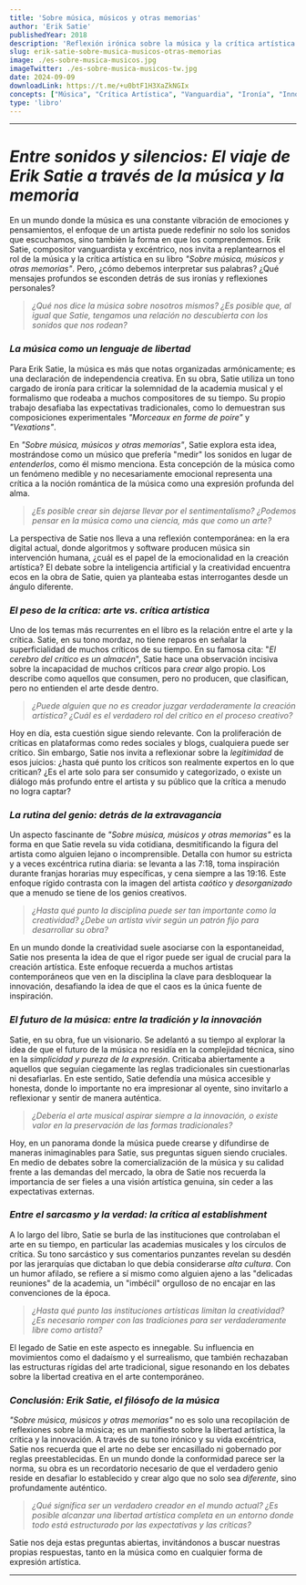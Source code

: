 ```yaml
---
title: 'Sobre música, músicos y otras memorias'
author: 'Erik Satie'
publishedYear: 2018
description: 'Reflexión irónica sobre la música y la crítica artística. Satie expone su visión vanguardista, desafía las convenciones académicas y muestra una aguda crítica a las instituciones culturales de su tiempo.'
slug: erik-satie-sobre-musica-musicos-otras-memorias
image: ./es-sobre-musica-musicos.jpg
imageTwitter: ./es-sobre-musica-musicos-tw.jpg
date: 2024-09-09
downloadLink: https://t.me/+u0btF1H3XaZkNGIx
concepts: ["Música", "Crítica Artística", "Vanguardia", "Ironía", "Innovación Creativa", "Erik Satie"]
type: 'libro'
---
```


---

# _Entre sonidos y silencios: El viaje de Erik Satie a través de la música y la memoria_

En un mundo donde la música es una constante vibración de emociones y pensamientos, el enfoque de un artista puede redefinir no solo los sonidos que escuchamos, sino también la forma en que los comprendemos. Erik Satie, compositor vanguardista y excéntrico, nos invita a replantearnos el rol de la música y la crítica artística en su libro *"Sobre música, músicos y otras memorias"*. Pero, ¿cómo debemos interpretar sus palabras? ¿Qué mensajes profundos se esconden detrás de sus ironías y reflexiones personales?

> _¿Qué nos dice la música sobre nosotros mismos? ¿Es posible que, al igual que Satie, tengamos una relación no descubierta con los sonidos que nos rodean?_

### _La música como un lenguaje de libertad_

Para Erik Satie, la música es más que notas organizadas armónicamente; es una declaración de independencia creativa. En su obra, Satie utiliza un tono cargado de ironía para criticar la solemnidad de la academia musical y el formalismo que rodeaba a muchos compositores de su tiempo. Su propio trabajo desafiaba las expectativas tradicionales, como lo demuestran sus composiciones experimentales _"Morceaux en forme de poire"_ y _"Vexations"_.

En *"Sobre música, músicos y otras memorias"*, Satie explora esta idea, mostrándose como un músico que prefería "medir" los sonidos en lugar de _entenderlos_, como él mismo menciona. Esta concepción de la música como un fenómeno medible y no necesariamente emocional representa una crítica a la noción romántica de la música como una expresión profunda del alma.

> _¿Es posible crear sin dejarse llevar por el sentimentalismo? ¿Podemos pensar en la música como una ciencia, más que como un arte?_

La perspectiva de Satie nos lleva a una reflexión contemporánea: en la era digital actual, donde algoritmos y software producen música sin intervención humana, ¿cuál es el papel de la emocionalidad en la creación artística? El debate sobre la inteligencia artificial y la creatividad encuentra ecos en la obra de Satie, quien ya planteaba estas interrogantes desde un ángulo diferente.

### _El peso de la crítica: arte vs. crítica artística_

Uno de los temas más recurrentes en el libro es la relación entre el arte y la crítica. Satie, en su tono mordaz, no tiene reparos en señalar la superficialidad de muchos críticos de su tiempo. En su famosa cita: "_El cerebro del crítico es un almacén_", Satie hace una observación incisiva sobre la incapacidad de muchos críticos para _crear_ algo propio. Los describe como aquellos que consumen, pero no producen, que clasifican, pero no entienden el arte desde dentro.

> _¿Puede alguien que no es creador juzgar verdaderamente la creación artística? ¿Cuál es el verdadero rol del crítico en el proceso creativo?_

Hoy en día, esta cuestión sigue siendo relevante. Con la proliferación de críticas en plataformas como redes sociales y blogs, cualquiera puede ser crítico. Sin embargo, Satie nos invita a reflexionar sobre la _legitimidad_ de esos juicios: ¿hasta qué punto los críticos son realmente expertos en lo que critican? ¿Es el arte solo para ser consumido y categorizado, o existe un diálogo más profundo entre el artista y su público que la crítica a menudo no logra captar?

### _La rutina del genio: detrás de la extravagancia_

Un aspecto fascinante de *"Sobre música, músicos y otras memorias"* es la forma en que Satie revela su vida cotidiana, desmitificando la figura del artista como alguien lejano o incomprensible. Detalla con humor su estricta y a veces excéntrica rutina diaria: se levanta a las 7:18, toma inspiración durante franjas horarias muy específicas, y cena siempre a las 19:16. Este enfoque rígido contrasta con la imagen del artista _caótico_ y _desorganizado_ que a menudo se tiene de los genios creativos.

> _¿Hasta qué punto la disciplina puede ser tan importante como la creatividad? ¿Debe un artista vivir según un patrón fijo para desarrollar su obra?_

En un mundo donde la creatividad suele asociarse con la espontaneidad, Satie nos presenta la idea de que el rigor puede ser igual de crucial para la creación artística. Este enfoque recuerda a muchos artistas contemporáneos que ven en la disciplina la clave para desbloquear la innovación, desafiando la idea de que el caos es la única fuente de inspiración.

### _El futuro de la música: entre la tradición y la innovación_

Satie, en su obra, fue un visionario. Se adelantó a su tiempo al explorar la idea de que el futuro de la música no residía en la complejidad técnica, sino en la *simplicidad y pureza de la expresión*. Criticaba abiertamente a aquellos que seguían ciegamente las reglas tradicionales sin cuestionarlas ni desafiarlas. En este sentido, Satie defendía una música accesible y honesta, donde lo importante no era impresionar al oyente, sino invitarlo a reflexionar y sentir de manera auténtica.

> _¿Debería el arte musical aspirar siempre a la innovación, o existe valor en la preservación de las formas tradicionales?_

Hoy, en un panorama donde la música puede crearse y difundirse de maneras inimaginables para Satie, sus preguntas siguen siendo cruciales. En medio de debates sobre la comercialización de la música y su calidad frente a las demandas del mercado, la obra de Satie nos recuerda la importancia de ser fieles a una visión artística genuina, sin ceder a las expectativas externas.

### _Entre el sarcasmo y la verdad: la crítica al establishment_

A lo largo del libro, Satie se burla de las instituciones que controlaban el arte en su tiempo, en particular las academias musicales y los círculos de crítica. Su tono sarcástico y sus comentarios punzantes revelan su desdén por las jerarquías que dictaban lo que debía considerarse _alta cultura_. Con un humor afilado, se refiere a sí mismo como alguien ajeno a las "delicadas reuniones" de la academia, un "imbécil" orgulloso de no encajar en las convenciones de la época.

> _¿Hasta qué punto las instituciones artísticas limitan la creatividad? ¿Es necesario romper con las tradiciones para ser verdaderamente libre como artista?_

El legado de Satie en este aspecto es innegable. Su influencia en movimientos como el dadaísmo y el surrealismo, que también rechazaban las estructuras rígidas del arte tradicional, sigue resonando en los debates sobre la libertad creativa en el arte contemporáneo.

### _Conclusión: Erik Satie, el filósofo de la música_

*"Sobre música, músicos y otras memorias"* no es solo una recopilación de reflexiones sobre la música; es un manifiesto sobre la libertad artística, la crítica y la innovación. A través de su tono irónico y su vida excéntrica, Satie nos recuerda que el arte no debe ser encasillado ni gobernado por reglas preestablecidas. En un mundo donde la conformidad parece ser la norma, su obra es un recordatorio necesario de que el verdadero genio reside en desafiar lo establecido y crear algo que no solo sea _diferente_, sino profundamente auténtico.

> _¿Qué significa ser un verdadero creador en el mundo actual? ¿Es posible alcanzar una libertad artística completa en un entorno donde todo está estructurado por las expectativas y las críticas?_

Satie nos deja estas preguntas abiertas, invitándonos a buscar nuestras propias respuestas, tanto en la música como en cualquier forma de expresión artística.

---
